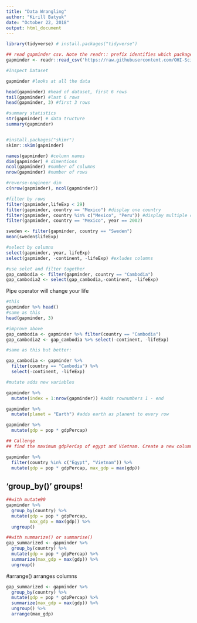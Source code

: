 ```yaml
---
title: "Data Wrangling"
author: "Kirill Batyuk"
date: "October 22, 2018"
output: html_document
---
```

```r

library(tidyverse) # install.packages("tidyverse")

```


```r

## read gapminder csv. Note the readr:: prefix identifies which package it's in
gapminder <- readr::read_csv('https://raw.githubusercontent.com/OHI-Science/data-science-training/master/data/gapminder.csv')

#Inspect Dataset

gapminder #looks at all the data

head(gapminder) #head of dataset, first 6 rows
tail(gapminder) #last 6 rows
head(gapminder, 3) #first 3 rows

#summary statistics
str(gapminder) # data tructure
summary(gapminder)


#install.packages("skimr")
skimr::skim(gapminder)

names(gapminder) #column names
dim(gapminder) # dimentions
ncol(gapminder) #number of columns
nrow(gapminder) #number of rows

#reverse-engineer dim
c(nrow(gapminder), ncol(gapminder))


```



```r
#filter by rows
filter(gapminder,lifeExp < 29)
filter(gapminder, country == "Mexico") #display one country
filter(gapminder, country %in% c("Mexico", "Peru")) #display multiple countries
filter(gapminder, country == "Mexico", year == 2002)
```


```r
sweden <- filter(gapminder, country == "Sweden")
mean(sweden$lifeExp)
```


```r
#select by columns
select(gapminder, year, lifeExp)
select(gapminder, -continent, -lifeExp) #exludes columns

#use selet and filter together
gap_cambodia <- filter(gapminder, country == "Cambodia")
gap_cambodia2 <- select(gap_cambodia,-continent, -lifeExp)


```


Pipe operator will change your life

```r
#this
gapminder %>% head()
#same as this
head(gapminder, 3)

```


```r

#improve above
gap_cambodia <- gapminder %>% filter(country == "Cambodia")
gap_cambodia2 <- gap_cambodia %>% select(-continent, -lifeExp)

#same as this but better:

gap_cambodia <- gapminder %>%
  filter(country == "Cambodia") %>%
  select(-continent, -lifeExp)
```


```r
#mutate adds new variables

gapminder %>% 
  mutate(index = 1:nrow(gapminder)) #adds rownumbers 1 - end

gapminder %>% 
  mutate(planet = "Earth") #adds earth as planent to every row

gapminder %>% 
  mutate(gdp = pop * gdpPercap)

## Callenge
## find the maximum gdpPerCap of egypt and Vietnam. Create a new column. (one number that is max of two countries)

gapminder %>% 
  filter(country %in% c("Egypt", "Vietnam")) %>% 
  mutate(gdp = pop * gdpPercap, max_gdp = max(gdp)) 

```

## 'group_by()' groups!

```r
##with mutate90
gapminder %>% 
  group_by(country) %>% 
  mutate(gdp = pop * gdpPercap,
         max_gdp = max(gdp)) %>% 
  ungroup()

```


```r
##with summarize() or summarise()
gap_summarized <- gapminder %>% 
  group_by(country) %>% 
  mutate(gdp = pop * gdpPercap) %>% 
  summarize(max_gdp = max(gdp)) %>% 
  ungroup()

```


#arrange() arranges columns

```r
gap_summarized <- gapminder %>% 
  group_by(country) %>% 
  mutate(gdp = pop * gdpPercap) %>% 
  summarize(max_gdp = max(gdp)) %>% 
  ungroup() %>% 
  arrange(max_gdp)
```







